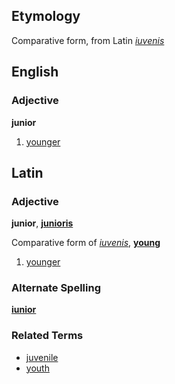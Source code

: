 ==Etymology==
Comparative form, from Latin ''[[iuvenis]]''

==English==
===Adjective===
'''junior'''

# [[younger]]

==Latin==
===Adjective===
'''junior''', '''[[junioris]]'''

Comparative form of ''[[iuvenis]]'', '''[[young]]'''

# [[younger]]

===Alternate Spelling===
'''[[iunior]]'''

===Related Terms===
*[[juvenile]]
*[[youth]]